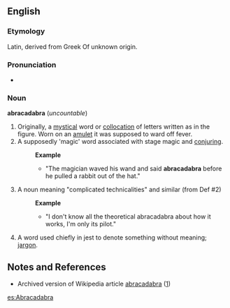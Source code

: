 ==English==

===Etymology===
{{wikipedia}}
Latin, derived from Greek Of unknown origin.

===Pronunciation===
*{{audio|en-us-abracadabra.ogg|Audio (US)}}

===Noun===
'''abracadabra''' (''uncountable'')
# Originally, a [[mystical]] word or [[collocation]] of letters written as in the figure. Worn on an [[amulet]] it was supposed to ward off fever. 
# A supposedly 'magic' word associated with stage magic and [[conjuring]].
#:'''Example'''
#:*"The magician waved his wand and said '''abracadabra''' before he pulled a rabbit out of the hat."
# A noun meaning "complicated technicalities" and similar (from Def #2)
#:'''Example'''
#:*"I don't know all the theoretical abracadabra about how it works, I'm only its pilot."
# A word used chiefly in jest to denote something without meaning; [[jargon]].

==Notes and References==
* Archived version of Wikipedia article [[wikipedia:Abracadabra|abracadabra]] ([http://en.wikipedia.org/w/index.php?title=Abracadabra_%28disambiguation%29&direction=next&oldid=16891492])

[[es:Abracadabra]]